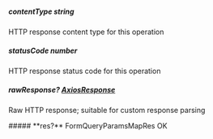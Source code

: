 
##### **contentType** string
HTTP response content type for this operation

##### **statusCode** number
HTTP response status code for this operation

##### **rawResponse?** [AxiosResponse](https://axios-http.com/docs/res_schema)
Raw HTTP response; suitable for custom response parsing

<Collapsible>
    ##### **res?** FormQueryParamsMapRes
    OK
    <Collapsible.Break/>
    <FormQueryParamsMapRes/>
</Collapsible>

